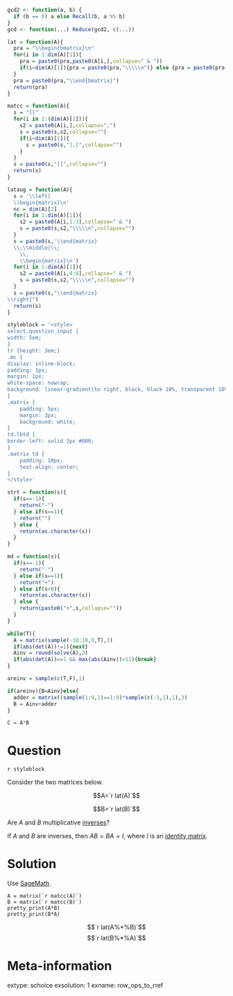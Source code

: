 ```r
gcd2 <- function(a, b) {
  if (b == 0) a else Recall(b, a %% b)
}
gcd <- function(...) Reduce(gcd2, c(...))

lat = function(A){
  pra = "\\begin{bmatrix}\n"
  for(i in 1:dim(A)[1]){
    pra = paste0(pra,paste0(A[i,],collapse=" & "))
    if(i<dim(A)[1]){pra = paste0(pra,"\\\\\n")} else {pra = paste0(pra,"\n")}
  }
  pra = paste0(pra,"\\end{bmatrix}")
  return(pra)
}

matcc = function(A){
  s = "[["
  for(i in 1:(dim(A)[1])){
    s2 = paste0(A[i,],collapse=",")
    s = paste0(s,s2,collapse="")
    if(i<dim(A)[1]){
      s = paste0(s,"],[",collapse="")
    }
  }
  s = paste0(s,"]]",collapse="")
  return(s)
}

lataug = function(A){
  s = '\\left[
  \\begin{matrix}\n'
  nc = dim(A)[2]
  for(i in 1:dim(A)[1]){
    s2 = paste0(A[i,1:3],collapse=" & ")
    s = paste0(s,s2,"\\\\\n",collapse="")
  }
  s = paste0(s,'\\end{matrix}
  \\;\\middle|\\;
    \\,
    \\begin{matrix}\n')
  for(i in 1:dim(A)[1]){
    s2 = paste0(A[i,4:6],collapse=" & ")
    s = paste0(s,s2,"\\\\\n",collapse="")
  }
  s = paste0(s,"\\end{matrix}
\\right]")
  return(s)
}

styleblock = '<style>
select.question_input {
width: 5em;
}
tr {height: 3em;}
.mc {
display: inline-block;
padding: 1px;
margin: 1px;
white-space: nowrap;
background: linear-gradient(to right, black, black 10%, transparent 10%,transparent 90%,black 90%,black);
}
.matrix {
    padding: 5px;
    margin: 3px;
    background: white;
}
td.lbtd {
border-left: solid 2px #000;
}
.matrix td {
    padding: 10px;    
    text-align: center;
}
</style>'

strt = function(s){
  if(s==-1){
    return("-")
  } else if(s==1){
    return("")
  } else {
    return(as.character(s))
  }
}

md = function(s){
  if(s==-1){
    return("-")
  } else if(s==1){
    return("+")
  } else if(s<0){
    return(as.character(s))
  } else {
    return(paste0("+",s,collapse=""))
  }
}

while(T){
  A = matrix(sample(-10:10,9,T),3)
  if(abs(det(A))!=1){next}
  Ainv = round(solve(A),3)
  if(abs(det(A))==1 && max(abs(Ainv))<11){break}
}

areinv = sample(c(T,F),1)

if(areinv){B=Ainv}else{
  adder = matrix((sample(1:9,1)==1:9)*sample(c(-1,1),1),3)
  B = Ainv+adder
}

C = A*B

```

Question
========

`r styleblock`

Consider the two matrices below.

$$A=`r lat(A)`$$

$$B=`r lat(B)`$$

Are $A$ and $B$ multiplicative [inverses](https://en.wikipedia.org/wiki/Invertible_matrix#Gaussian_elimination)? 

If $A$ and $B$ are inverses, then $AB=BA=I$, where $I$ is an [identity matrix](https://en.wikipedia.org/wiki/Identity_matrix).


Solution
========

Use [SageMath](https://sagecell.sagemath.org/).

```
A = matrix(`r matcc(A)`)
B = matrix(`r matcc(B)`)
pretty_print(A*B)
pretty_print(B*A)
```

$$`r lat(A%*%B)`$$
$$`r lat(B%*%A)`$$



Meta-information
============
extype: schoice
exsolution: 1
exname: row_ops_to_rref